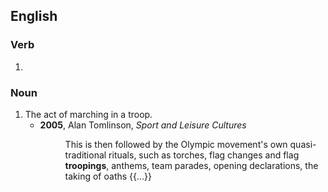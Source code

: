 ==English==

===Verb===
{{head|en|present participle}}

# {{present participle of|troop|lang=en|nocat=1}}

===Noun===
{{en-noun}}

# The act of marching in a troop.
#* '''2005''', Alan Tomlinson, ''Sport and Leisure Cultures''
#*: This is then followed by the Olympic movement's own quasi-traditional rituals, such as torches, flag changes and flag '''troopings''', anthems, team parades, opening declarations, the taking of oaths {{...}}
